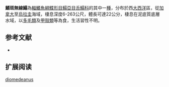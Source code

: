 {{Speciesbox
| name = 鰭斑無線鰨
| image = Symphurus diomedeanus.jpg
| image_width = 250px
| image_caption = 
| status = NE
| status_system = IUCN3.1
| genus = Symphurus
| species = diomedeanus
| authority = [[Goode_&_Bean|Goode & Bean]], [[1885|1885]]
| synonyms = *''Aphoristia diomedeana ,Goode & Bean, 1885''
*''Symphurus diomedanus ,Goode & Bean, 1885''
*''Symphurus diomedianus ,Goode & Bean, 1885''
*''Symphurus sumptuosus ,Chabanaud, 1948''
*''Symphurus pterospilotus,Ginsburg, 1951 ''
}}

'''鰭斑無線鰨'''為[[輻鰭魚綱|輻鰭魚綱]][[鰈形目|鰈形目]][[鰨亞目|鰨亞目]][[舌鰨科|舌鰨科]]的其中一[[種|種]]，分布於西[[大西洋|大西洋]]區，從[[加拿大|加拿大]]至[[烏拉圭|烏拉圭]]海域，棲息深度6-263公尺，體長可達22公分，棲息在泥底質底層水域，以[[多毛類|多毛類]]及[[甲殼類|甲殼類]]等為食，生活習性不明。
==参考文献==
*{{FishBase_species|genus=Symphurus |species=diomedeanus|year=2014|month=4}}

== 扩展阅读 ==
{{refbegin}}
{{wikispecies-inline|Symphurus diomedeanus|鰭斑無線鰨}}
{{refend}}
{{Taxonbar|from=Q2403387}}

[[Category:無線鰨屬|diomedeanus]]


{{魚類小作品}}